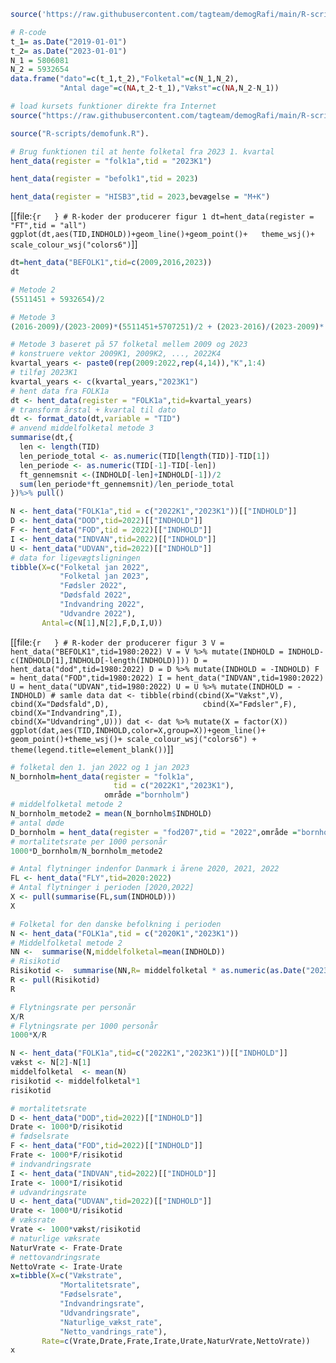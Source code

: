 ```r
source('https://raw.githubusercontent.com/tagteam/demogRafi/main/R-scripts/demofunk.R') 
```

```r
# R-code
t_1= as.Date("2019-01-01")
t_2= as.Date("2023-01-01")
N_1 = 5806081
N_2 = 5932654
data.frame("dato"=c(t_1,t_2),"Folketal"=c(N_1,N_2),
           "Antal dage"=c(NA,t_2-t_1),"Vækst"=c(NA,N_2-N_1)) 
```

```r
# load kursets funktioner direkte fra Internet
source("https://raw.githubusercontent.com/tagteam/demogRafi/main/R-scripts/demofunk.R") 
```

```r
source("R-scripts/demofunk.R"). 
```

```r
# Brug funktionen til at hente folketal fra 2023 1. kvartal 
hent_data(register = "folk1a",tid = "2023K1") 
```

```r
hent_data(register = "befolk1",tid = 2023) 
```

```r
hent_data(register = "HISB3",tid = 2023,bevægelse = "M+K") 
```

[[file:```{r   }
# R-koder der producerer figur 1
dt=hent_data(register = "FT",tid = "all")
ggplot(dt,aes(TID,INDHOLD))+geom_line()+geom_point()+
  theme_wsj()+ scale_colour_wsj("colors6") 
```]]

```r
dt=hent_data("BEFOLK1",tid=c(2009,2016,2023))
dt 
```

```r
# Metode 2
(5511451 + 5932654)/2 
```

```r
# Metode 3
(2016-2009)/(2023-2009)*(5511451+5707251)/2 + (2023-2016)/(2023-2009)*(5707251+5932654)/2 
```

```r
# Metode 3 baseret på 57 folketal mellem 2009 og 2023
# konstruere vektor 2009K1, 2009K2, ..., 2022K4
kvartal_years <- paste0(rep(2009:2022,rep(4,14)),"K",1:4)
# tilføj 2023K1
kvartal_years <- c(kvartal_years,"2023K1")
# hent data fra FOLK1a 
dt <- hent_data(register = "FOLK1a",tid=kvartal_years)
# transform årstal + kvartal til dato
dt <- format_dato(dt,variable = "TID")
# anvend middelfolketal metode 3
summarise(dt,{
  len <- length(TID)
  len_periode_total <- as.numeric(TID[length(TID)]-TID[1])
  len_periode <- as.numeric(TID[-1]-TID[-len])
  ft_gennemsnit <-(INDHOLD[-len]+INDHOLD[-1])/2 
  sum(len_periode*ft_gennemsnit)/len_periode_total
})%>% pull() 
```

```r
N <- hent_data("FOLK1a",tid = c("2022K1","2023K1"))[["INDHOLD"]]
D <- hent_data("DOD",tid=2022)[["INDHOLD"]]
F <- hent_data("FOD",tid = 2022)[["INDHOLD"]]
I <- hent_data("INDVAN",tid=2022)[["INDHOLD"]]
U <- hent_data("UDVAN",tid=2022)[["INDHOLD"]]
# data for ligevægtsligningen
tibble(X=c("Folketal jan 2022",
           "Folketal jan 2023",
           "Fødsler 2022",
           "Dødsfald 2022",
           "Indvandring 2022",
           "Udvandre 2022"),
       Antal=c(N[1],N[2],F,D,I,U)) 
```

[[file:```{r   }
# R-koder der producerer figur 3
V = hent_data("BEFOLK1",tid=1980:2022)
V = V %>% mutate(INDHOLD = INDHOLD- c(INDHOLD[1],INDHOLD[-length(INDHOLD)]))
D = hent_data("dod",tid=1980:2022)
D = D %>% mutate(INDHOLD = -INDHOLD)
F = hent_data("FOD",tid=1980:2022)
I = hent_data("INDVAN",tid=1980:2022)
U = hent_data("UDVAN",tid=1980:2022)
U = U %>% mutate(INDHOLD = -INDHOLD)
# samle data
dat <- tibble(rbind(cbind(X="Vækst",V),
                    cbind(X="Dødsfald",D),
                    cbind(X="Fødsler",F),
                    cbind(X="Indvandring",I),
                    cbind(X="Udvandring",U)))
dat <- dat %>% mutate(X = factor(X))
ggplot(dat,aes(TID,INDHOLD,color=X,group=X))+geom_line()+
  geom_point()+theme_wsj()+ scale_colour_wsj("colors6") +
theme(legend.title=element_blank()) 
```]]

```r
# folketal den 1. jan 2022 og 1 jan 2023
N_bornholm=hent_data(register = "folk1a",
                       tid = c("2022K1","2023K1"),
                     område ="bornholm")
# middelfolketal metode 2
N_bornholm_metode2 = mean(N_bornholm$INDHOLD)
# antal døde
D_bornholm = hent_data(register = "fod207",tid = "2022",område ="bornholm")$INDHOLD
# mortalitetsrate per 1000 personår
1000*D_bornholm/N_bornholm_metode2 
```

```r
# Antal flytninger indenfor Danmark i årene 2020, 2021, 2022
FL <- hent_data("FLY",tid=2020:2022)
# Antal flytninger i perioden [2020,2022]
X <- pull(summarise(FL,sum(INDHOLD)))
X 
```

```r
# Folketal for den danske befolkning i perioden
N <- hent_data("FOLK1a",tid = c("2020K1","2023K1"))
# Middelfolketal metode 2
NN <-  summarise(N,middelfolketal=mean(INDHOLD))
# Risikotid
Risikotid <-  summarise(NN,R= middelfolketal * as.numeric(as.Date("2023-01-01")-as.Date("2020-01-01"))/365.25)
R <- pull(Risikotid)
R 
```

```r
# Flytningsrate per personår
X/R
# Flytningsrate per 1000 personår
1000*X/R 
```

```r
N <- hent_data("FOLK1a",tid=c("2022K1","2023K1"))[["INDHOLD"]]
vækst <- N[2]-N[1]
middelfolketal  <- mean(N)
risikotid <- middelfolketal*1
risikotid 
```

```r
# mortalitetsrate
D <- hent_data("DOD",tid=2022)[["INDHOLD"]]
Drate <- 1000*D/risikotid
# fødselsrate
F <- hent_data("FOD",tid=2022)[["INDHOLD"]]
Frate <- 1000*F/risikotid
# indvandringsrate
I <- hent_data("INDVAN",tid=2022)[["INDHOLD"]]
Irate <- 1000*I/risikotid
# udvandringsrate
U <- hent_data("UDVAN",tid=2022)[["INDHOLD"]]
Urate <- 1000*U/risikotid
# væksrate
Vrate <- 1000*vækst/risikotid
# naturlige væksrate
NaturVrate <- Frate-Drate
# nettovandringsrate
NettoVrate <- Irate-Urate
x=tibble(X=c("Vækstrate",
           "Mortalitetsrate",
           "Fødselsrate",
           "Indvandringsrate",
           "Udvandringsrate",
           "Naturlige_vækst_rate",
           "Netto_vandrings_rate"),
       Rate=c(Vrate,Drate,Frate,Irate,Urate,NaturVrate,NettoVrate))
x 
```

